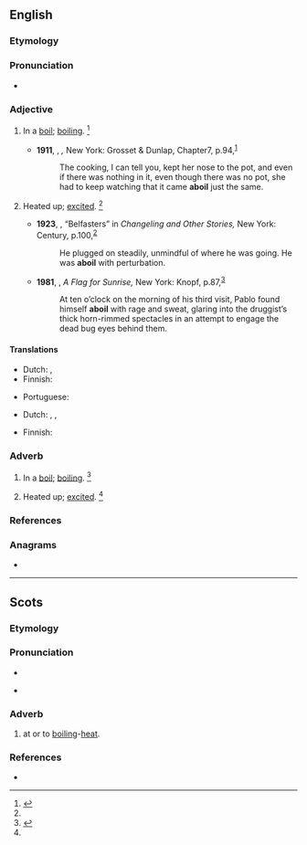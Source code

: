==English==

===Etymology===
{{prefix|en|a|boil|gloss1=in, on}}

===Pronunciation===
* {{a|US}} {{IPA|en|/əˈbɔɪl/|/əˈbɔɪl̩/}}

===Adjective===
{{en-adj}}

# In a [[boil]]; [[boiling]]. {{defdate|First attested in the mid 19<sup>th</sup> century.}}<ref name=SOED>{{R:SOED5|page=6}}</ref>
#: {{ux|en|In the kitchen several pots were '''aboil'''.}}
#* '''1911''', {{w|J. M. Barrie}}, ''{{w|Peter and Wendy}},'' New York: Grosset & Dunlap, Chapter{{nbsp}}7, p.{{nbsp}}94,<sup>[https://archive.org/details/peterwendy1911barr/page/94/mode/1up?q=aboil]</sup>
#*: The cooking, I can tell you, kept her nose to the pot, and even if there was nothing in it, even though there was no pot, she had to keep watching that it came '''aboil''' just the same.
# {{lb|en|figurative}} Heated up; [[excited]]. {{defdate|First attested in the mid 19<sup>th</sup> century.}}<ref name=SOED/>
#* '''1923''', {{w|Brian Oswald Donn-Byrne|Donn Byrne}}, “Belfasters” in ''Changeling and Other Stories,'' New York: Century, p.{{nbsp}}100,<sup>[https://archive.org/details/changelingothers00byrn/page/99/mode/1up?q=aboil]</sup>
#*: He plugged on steadily, unmindful of where he was going. He was '''aboil''' with perturbation.
#* '''1981''', {{w|Robert Stone (novelist)|Robert Stone}}, ''A Flag for Sunrise,'' New York: Knopf, p.{{nbsp}}87,<sup>[https://archive.org/details/flagforsunriseno00ston/page/87/mode/1up?q=aboil]</sup>
#*: At ten o’clock on the morning of his third visit, Pablo found himself '''aboil''' with rage and sweat, glaring into the druggist’s thick horn-rimmed spectacles in an attempt to engage the dead bug eyes behind them.

====Translations====
{{trans-top|boiling}}
* Dutch: {{t|nl|aan de kook}}, {{t+|nl|kokend}}
* Finnish: {{t+|fi|kiehua|alt=kiehumassa}}
{{trans-mid}}
* Portuguese: {{t+|pt|fervente}}
{{trans-bottom}}

{{trans-top|excited}}
* Dutch: {{t+|nl|opgewonden}}, {{t|nl|in alle staten}}, {{t|nl|over zijn toeren}}
{{trans-mid}}
* Finnish: {{t+|fi|kuuma|alt=kuumana}}
{{trans-bottom}}

===Adverb===
{{en-adv|-}}
# In a [[boil]]; [[boiling]]. {{defdate|First attested in the mid 19<sup>th</sup> century.}}<ref name=SOED>{{R:SOED5|page=6}}</ref>
# {{lb|en|figurative}} Heated up; [[excited]]. {{defdate|First attested in the mid 19<sup>th</sup> century.}}<ref name=SOED/>

===References===
<references/>

===Anagrams===
* {{anagrams|en|a=abilo|Biola|abilo|bailo|baloi|labio-}}

----
==Scots==
 
===Etymology===
{{prefix|sco|a|boil}} 
 
===Pronunciation===
* {{IPA|sco|/əˈbəil/}}  
* {{lb|sco|South Scots}} {{IPA|sco|/əˈbəɪl/}}  
 
===Adverb===
{{sco-adv|-}}
 
# at or to [[boiling]]-[[heat]].

===References===
* {{R:DSL|pos=adv}}